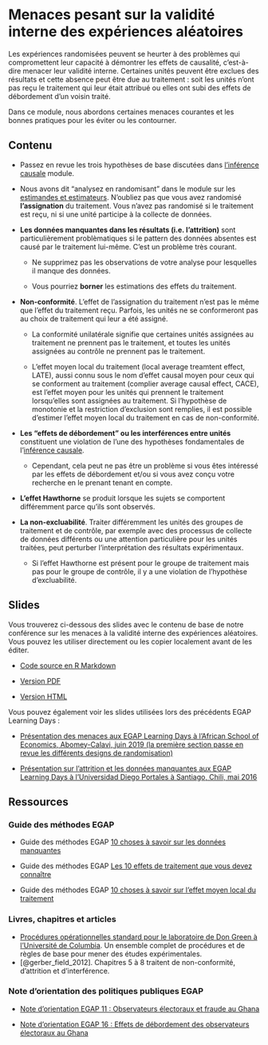 # Menaces pesant sur la validité interne des expériences aléatoires {.tabset}

Les expériences randomisées peuvent se heurter à des problèmes qui compromettent leur capacité à démontrer les effets de causalité, c'est-à-dire menacer leur validité interne. Certaines unités peuvent être exclues des résultats et cette absence peut être due au traitement : soit les unités n'ont pas reçu le traitement qui leur était attribué ou elles ont subi des effets de débordement d'un voisin traité.

Dans ce module, nous abordons certaines menaces courantes et les bonnes pratiques pour les éviter ou les contourner.

## Contenu {.tabset}

 - Passez en revue les trois hypothèses de base discutées dans [l'inférence causale](causal-inference.html) module.

 - Nous avons dit "analysez en randomisant" dans le module sur les [estimandes et estimateurs](estimands-and-estimators.html). N'oubliez pas que vous avez randomisé **l'assignation** du traitement. Vous n'avez pas randomisé si le traitement est reçu, ni si une unité participe à la collecte de données.

 - **Les données manquantes dans les résultats (i.e. l'attrition)** sont particulièrement problèmatiques si le pattern des données absentes est causé par le traitement lui-même. C'est un problème très courant.

     - Ne supprimez pas les observations de votre analyse pour lesquelles il manque des données.

     - Vous pourriez **borner** les estimations des effets du traitement.

 - **Non-conformité**. L'effet de l'assignation du traitement n'est pas le même que l'effet du traitement reçu. Parfois, les unités ne se conformeront pas au choix de traitement qui leur a été assigné.

     - La conformité unilatérale signifie que certaines unités assignées au traitement ne prennent pas le traitement, et toutes les unités assignées au contrôle ne prennent pas le traitement.
     
     - L'effet moyen local du traitement (local average treamtent effect, LATE), aussi connu sous le nom d’effet causal moyen pour ceux qui se conforment au traitement (complier average causal effect, CACE), est l'effet moyen pour les unités qui prennent le traitement lorsqu'elles sont assignées au traitement. Si l'hypothèse de monotonie et la restriction d'exclusion sont remplies, il est possible d'estimer l'effet moyen local du traitement en cas de non-conformité.

 - **Les "effets de débordement" ou les interférences entre unités** constituent une violation de l'une des hypothèses fondamentales de l'[inférence causale](causalinference.html).

      - Cependant, cela peut ne pas être un problème si vous êtes intéressé par les effets de débordement et/ou si vous avez conçu votre recherche en le prenant tenant en compte.

 - **L'effet Hawthorne** se produit lorsque les sujets se comportent différemment parce qu'ils sont observés.

- **La non-excluabilité**. Traiter différemment les unités des groupes de traitement et de contrôle, par exemple avec des processus de collecte de données différents ou une attention particulière pour les unités traitées, peut perturber l'interprétation des résultats expérimentaux.

     - Si l'effet Hawthorne est présent pour le groupe de traitement mais pas pour le groupe de contrôle, il y a une violation de l'hypothèse d'excluabilité.



## Slides

Vous trouverez ci-dessous des slides avec le contenu de base de notre conférence sur les menaces à la validité interne des expériences aléatoires. Vous pouvez les utiliser directement ou les copier localement avant de les éditer.

 - [Code source en R Markdown](https://egap.github.io/learningdays-resources/Slides/threats-slides.Rmd)

 - [Version PDF](https://egap.github.io/learningdays-resources/Slides/threats-slides.pdf)

 - [Version HTML](https://egap.github.io/learningdays-resources/Slides/threats-slides.html)

Vous pouvez également voir les slides utilisées lors des précédents EGAP Learning Days :

- [Présentation des menaces aux EGAP Learning Days à l'African School of Economics, Abomey-Calavi, juin 2019 (la première section passe en revue les différents designs de randomisation)](https://egap.github.io/learningdays-resources/Slides/Examples/threats-benin.pdf)

- [Présentation sur l'attrition et les données manquantes aux EGAP Learning Days à l'Universidad Diego Portales à Santiago, Chili, mai 2016](https://egap.github.io/learningdays-resources/Slides/Examples/threats-santiago.pdf)

## Ressources

### Guide des méthodes EGAP

- Guide des méthodes EGAP [10 choses à savoir sur les données manquantes](https://egap.org/resource/10-things-to-know-about-missing-data/)

- Guide des méthodes EGAP [Les 10 effets de traitement que vous devez connaître](https://egap.org/resource/10-types-of-treatment-effect-you-should-know-about/)

- Guide des méthodes EGAP [10 choses à savoir sur l'effet moyen local du traitement](https://egap.org/resource/10-things-to-know-about-the-local-average-treatment-effect/)

### Livres, chapitres et articles

- [Procédures opérationnelles standard pour le laboratoire de Don Green à l'Université de Columbia](https://github.com/acoppock/Green-Lab-SOP). Un ensemble complet de procédures et de règles de base pour mener des études expérimentales.
- [@gerber_field_2012]. Chapitres 5 à 8 traitent de non-conformité, d'attrition et d'interférence.

### Note d'orientation des politiques publiques EGAP

- [Note d'orientation EGAP 11 : Observateurs électoraux et fraude au Ghana ](https://egap.org/resource/brief-11-election-observers-and-fraud-in-ghana/)

- [Note d'orientation EGAP 16 : Effets de débordement des observateurs électoraux au Ghana](https://egap.org/resource/brief-16-spillover-effects-of-observers-in-ghana/)

